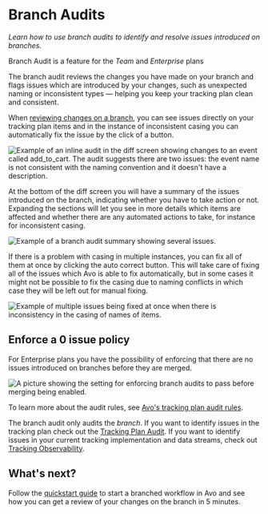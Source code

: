 
# Branch Audits

_Learn how to use branch audits to identify and resolve issues introduced on branches._

<Callout type="info" emoji="💡">Branch Audit is a feature for the _Team_ and _Enterprise_ plans</Callout>

The branch audit reviews the changes you have made on your branch and flags issues which are introduced by your changes, such as unexpected naming or inconsistent types — helping you keep your tracking plan clean and consistent.

When [reviewing changes on a branch](/data-design/branches#review-branch-changes), you can see issues directly on your tracking plan items and in the instance of inconsistent casing you can automatically fix the issue by the click of a button.

![Example of an inline audit in the diff screen showing changes to an event called add_to_cart. The audit suggests there are two issues: the event name is not consistent with the naming convention and it doesn't have a description.](/images/audit/inline-audit.png)

At the bottom of the diff screen you will have a summary of the issues introduced on the branch, indicating whether you have to take action or not. Expanding the sections will let you see in more details which items are affected and whether there are any automated actions to take, for instance for inconsistent casing.

![Example of a branch audit summary showing several issues.](/images/audit/branch-audit-summary.png)

If there is a problem with casing in multiple instances, you can fix all of them at once by clicking the auto correct button. This will take care of fixing all of the issues which Avo is able to fix automatically, but in some cases it might not be possible to fix the casing due to naming conflicts in which case they will be left out for manual fixing.

![Example of multiple issues being fixed at once when there is inconsistency in the casing of names of items.](/images/audit/auto-correct.png)

## Enforce a 0 issue policy

For Enterprise plans you have the possibility of enforcing that there are no issues introduced on branches before they are merged.

![A picture showing the setting for enforcing branch audits to pass before merging being enabled.](/images/audit/enforce-branch-audit.png)

To learn more about the audit rules, see [Avo's tracking plan audit rules](/audit/rules).

<Callout type="info" emoji="💡">The branch audit only audits the _branch_. If you want to identify issues in the tracking plan check out the [Tracking Plan Audit](/audit/overview). If you want to identify issues in your current tracking implementation and data streams, check out [Tracking Observability](/inspector/inspector-overview).</Callout>

## What's next?

Follow the [quickstart guide](/data-design/branches) to start a branched workflow in Avo and see how you can get a review of your changes on the branch in 5 minutes.
